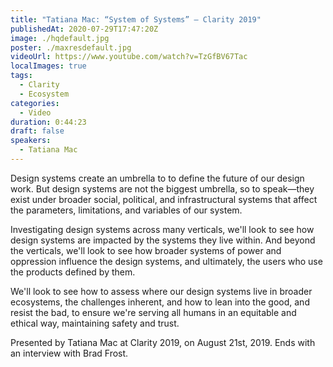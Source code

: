 ```yaml
---
title: "Tatiana Mac: “System of Systems” — Clarity 2019"
publishedAt: 2020-07-29T17:47:20Z
image: ./hqdefault.jpg
poster: ./maxresdefault.jpg
videoUrl: https://www.youtube.com/watch?v=TzGfBV67Tac
localImages: true
tags:
  - Clarity
  - Ecosystem
categories:
  - Video
duration: 0:44:23
draft: false
speakers:
  - Tatiana Mac
---
```


Design systems create an umbrella to to define the future of our design work. But design systems are not the biggest umbrella, so to speak—they exist under broader social, political, and infrastructural systems that affect the parameters, limitations, and variables of our system.

Investigating design systems across many verticals, we'll look to see how design systems are impacted by the systems they live within. And beyond the verticals, we'll look to see how broader systems of power and oppression influence the design systems, and ultimately, the users who use the products defined by them.

We'll look to see how to assess where our design systems live in broader ecosystems, the challenges inherent, and how to lean into the good, and resist the bad, to ensure we're serving all humans in an equitable and ethical way, maintaining safety and trust.

Presented by Tatiana Mac at Clarity 2019, on August 21st, 2019. Ends with an interview with Brad Frost.
